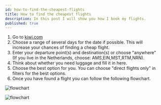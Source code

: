 ```yaml
---
id: how-to-find-the-cheapest-flights
title: How to find the cheapest flights
description: In this post I will show you how I book my flights.
published: true
---
```


1. Go to [kiwi.com](https://www.kiwi.com/)
2. Choose a range of several days for the date if possible. This will increase your chances of finding a cheap flight.
3. Enter your departure point(s) and destination(s) or choose "anywhere" (If you live in the Netherlands, choose: AMS,EIN,MST,RTM,NRN).
4. Think about whether you need luggage and fill it in here.
5. Choose the best option for you. You can choose "direct flights only" in filters for the best options.
6. Once you have found a flight you can follow the following flowchart.

![flowchart](/images/travels/flowchart.png)

<img
  src="/images/travels/flowchart.png"
  alt="flowchart"
  className="w-1/2 rounded-lg border border-gray-200"
/>

<br />
<br />
<br />

